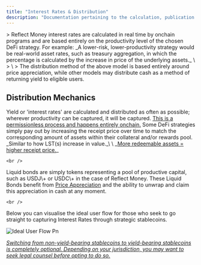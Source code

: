 ```yaml
---
title: "Interest Rates & Distribution"
description: "Documentation pertaining to the calculation, publication and distribution of Interest Rates generated by Reflect DeFi Strategies. "
---
```


<Card title="Simple Explanation of Reflect Interest Rates" icon="sparkles" img="https://github.com/palindrome-eng/docs/blob/main/images/docs-image-three.png?raw=true">
  > Reflect Money interest rates are calculated in real time by onchain programs and are based entirely on the productivity level of the chosen DeFi strategy. For example: _A lower-risk, lower-productivity strategy would be real-world asset rates, such as treasury aggregation, in which the percentage is calculated by the increase in price of the underlying assets._  \
  > \
  > The distribution method of the above model is based entirely around price appreciation, while other models may distribute cash as a method of returning yield to eligible users.
</Card>

## Distribution Mechanics

<Tip>
  Yield or 'interest rates' are calculated and distributed as often as possible; wherever productivity can be captured, it will be captured. <u>This is a permissionless process and happens entirely onchain.</u>
</Tip>

<CardGroup cols="1">
  <Card title="Price Appreciation" icon="money-bill-trend-up" img="https://github.com/palindrome-eng/docs/blob/main/images/docs-bar.png?raw=true">
    Some DeFi strategies simply pay out by increasing the receipt price over time to match the corresponding amount of assets within their collateral and/or rewards pool. _Similar to how LST(s) increase in value._\
    \
    _<u>More redeemable assets = higher receipt price.</u>_

    <br />
  </Card>
  <Card title="Liquid Bonds" icon="money-check-dollar" img="https://github.com/palindrome-eng/docs/blob/main/images/docs-bar.png?raw=true">
    Liquid bonds are simply tokens representing a pool of productive capital, such as USDJ\+ or USDC\+ in the case of Reflect Money. These Liquid Bonds benefit from <u>Price Appreciation</u> and the ability to unwrap and claim this appreciation in cash at any moment.

    <br />
  </Card>
</CardGroup>

<Card title="Distribution User Flow" img="https://github.com/palindrome-eng/docs/blob/main/images/docs-bar.png?raw=true">
  Below you can visualise the ideal user flow for those who seek to go straight to capturing Interest Rates through strategic stablecoins.

  ![Ideal User Flow Pn](https://github.com/palindrome-eng/docs/blob/main/images/ideal-user-flow.png?raw=true)

  _<u>Switching from non-yield-bearing stablecoins to yield-bearing stablecoins is completely optional. Depending on your jurisdiction, you may want to seek legal counsel before opting to do so.</u>_
</Card>